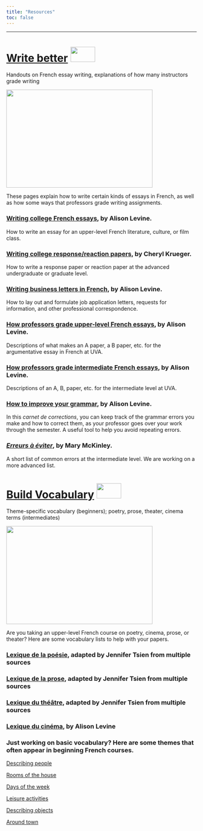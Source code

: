 ```yaml
---
title: "Resources"
toc: false
---
```

--------------------------

<style>

  /* Media query for smaller screens (adjust max-width as needed) */
  @media only screen and (max-width: 768px) {
    img.responsive-image {
      width: 100%; /* Make the image fill the width of the container */
      height: auto; /* Maintain aspect ratio */
      float: none; /* Remove float for center alignment */
      margin-right: 0; /* Remove right margin */
      box-shadow: none; /* Remove box shadow for simplicity */
    }
  }
</style>

# [Write better](resources/write-better.qmd) <img src="curl.png" width="65" height="40" />
 Handouts on French essay writing, explanations of how many instructors grade writing

<img src="resources/timthumb.jpeg" class="responsive-image" width="387" height="259"/>

These pages explain how to write certain kinds of essays in French, as well as how some ways that professors grade writing assignments.

###  [Writing college French essays](resources/essay_writing_argumentative.doc), by Alison Levine.

How to write an essay for an upper-level French literature, culture, or film class.

###  [Writing college response/reaction papers](resources/essay_writing_response.doc), by Cheryl Krueger.

How to write a response paper or reaction paper at the advanced undergraduate or graduate level.

###  [Writing business letters in French](resources/LettresProfessionnelles.pdf), by Alison Levine.

How to lay out and formulate job application letters, requests for information, and other professional correspondence.

###  [How professors grade upper-level French essays](resources/essay_grading_advanced.doc), by Alison Levine.

Descriptions of what makes an A paper, a B paper, etc. for the argumentative essay in French at UVA.

###  [How professors grade intermediate French essays](resources/essay_grading_intermediate.doc), by Alison Levine.

Descriptions of an A, B, paper, etc. for the intermediate level at UVA.

###  [How to improve your grammar](resources/Carnet_de_corrections.doc), by Alison Levine.

In this *carnet de corrections*, you can keep track of the grammar errors you make and how to correct them, as your professor goes over your work through the semester. A useful tool to help you avoid repeating errors.

###  [*Erreurs à éviter*](resources/ERREURS_A_EVITER_2.doc), by Mary McKinley.

A short list of common errors at the intermediate level. We are working on a more advanced list.

# [Build Vocabulary](resources/build-vocabulary.qmd) <img src="curl.png" class="responsive-image" width="65" height="40" />
 Theme-specific vocabulary (beginners); poetry, prose, theater, cinema terms (intermediates)

<img src="resources/timthumb_1.jpeg" width="387" height="259"/>

Are you taking an upper-level French course on poetry, cinema, prose, or theater? Here are some vocabulary lists to help with your papers.

### [Lexique de la poésie](resources/poesie.doc), adapted by Jennifer Tsien from multiple sources

### [Lexique de la prose](resources/prose.doc), adapted by Jennifer Tsien from multiple sources

### [Lexique du théâtre](resources/theatre.doc), adapted by Jennifer Tsien from multiple sources

### [Lexique du cinéma](resources/cinema.doc), by Alison Levine

### Just working on basic vocabulary? Here are some themes that often appear in beginning French courses. 

[Describing people](/student_exercises/vocabulary/describing-people.qmd)

[Rooms of the house](/student_exercises/vocabulary/rooms-of-the-house.qmd)

[Days of the week](/student_exercises/vocabulary/days-of-the-week.qmd)

[Leisure activities](/student_exercises/vocabulary/leisure-activities.qmd)

[Describing objects](/student_exercises/vocabulary/describing-objects.qmd)

[Around town](/student_exercises/vocabulary/around-town.qmd)



